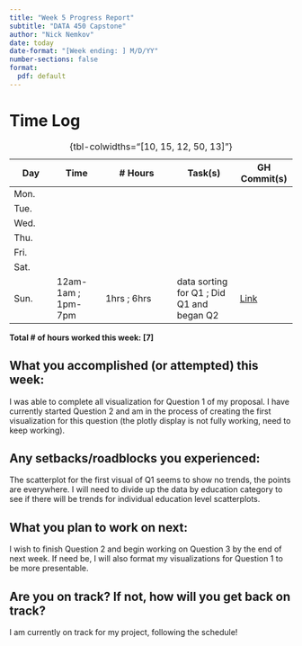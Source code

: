 ```yaml
---
title: "Week 5 Progress Report"
subtitle: "DATA 450 Capstone"
author: "Nick Nemkov"
date: today
date-format: "[Week ending: ] M/D/YY"
number-sections: false
format:
  pdf: default
---
```


# Time Log

| Day  | Time  | \# Hours | Task(s) | GH Commit(s) |
|------|-------|----------|---------|--------|
| Mon.  |  |  |  |  |
| Tue.  |  |  |  |  |
| Wed.  |  |  |  |  |
| Thu.  |  |  |  |  |
| Fri.  |  |  |  |  |
| Sat.  |  |  |  |  |
| Sun.  | 12am-1am ; 1pm-7pm | 1hrs ; 6hrs | data sorting for Q1 ; Did Q1 and began Q2 | [Link](https://github.com/NicknNemkov/capstone/commit/736e539ce76b8d0f82db21b0d6b2c687e4477df6#diff-e721d618a8189d7f6a28e8ce2cb1d8b4795e1d2ecb2ee564fa698cc32fef8427)  |

: {tbl-colwidths="[10, 15, 12, 50, 13]"}

**Total \# of hours worked this week: [7]**

## What you accomplished (or attempted) this week:

I was able to complete all visualization for Question 1 of my proposal. I have currently started Question 2 and am in the process of creating the first visualization for this question (the plotly display is not fully working, need to keep working). 

## Any setbacks/roadblocks you experienced:

The scatterplot for the first visual of Q1 seems to show no trends, the points are everywhere. I will need to divide up the data by education category to see if there will be trends for individual education level scatterplots.

## What you plan to work on next:

I wish to finish Question 2 and begin working on Question 3 by the end of next week. If need be, I will also format my visualizations for Question 1 to be more presentable.

## Are you on track? If not, how will you get back on track?

I am currently on track for my project, following the schedule!

